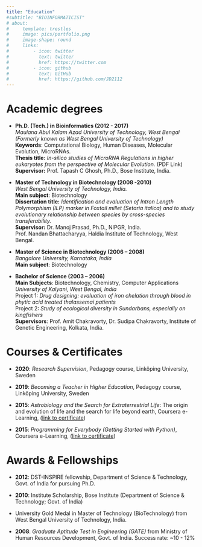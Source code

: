 ```yaml
---
title: "Education"
#subtitle: "BIOINFORMATICIST"
# about:
#     template: trestles
#     image: pics/portfolio.png
#     image-shape: round
#     links: 
#         - icon: twitter
#           text: twitter
#           href: https://twitter.com
#         - icon: github
#           text: GitHub
#           href: https://github.com/JD2112
---
```

# Academic degrees

- **Ph.D. (Tech.) in Bioinformatics (2012 - 2017)** \
*Maulana Abul Kalam Azad University of Technology, West Bengal (Formerly known as West Bengal University of Technology)* \
**Keywords**: Computational Biology, Human Diseases, Molecular Evolution, MicroRNAs. \
**Thesis title:** *In-silico studies of MicroRNA Regulations in higher eukaryotes from the perspective of Molecular Evolution.* (PDF Link) \
**Supervisor:** Prof. Tapash C Ghosh, Ph.D., Bose Institute, India.

- **Master of Technology in Biotechnology (2008 -2010)** \
*West Bengal University of Technology, India.* \
**Main subject**: Biotechnology \
**Dissertation title:** *Identification and evaluation of Intron Length Polymorphism (ILP) marker in Foxtail millet (Setaria italica) and to study evolutionary relationship between species by cross-species transferability.* \
**Supervisor:** Dr. Manoj Prasad, Ph.D., NIPGR, India. \
Prof. Nandan Bhattacharyya, Haldia Institute of Technology, West Bengal.

- **Master of Science in Biotechnology (2006 – 2008)** \
*Bangalore University, Karnataka, India* \
**Main subject**: Biotechnology

- **Bachelor of Science (2003 – 2006)** \
**Main Subjects**: Biotechnology, Chemistry, Computer Applications \
*University of Kalyani, West Bengal, India* \
Project 1: *Drug designing: evaluation of iron chelation through blood in phytic acid treated thalassemai patients* \
Project 2: *Study of ecological diversity in Sundarbans, especially on kingfishers* \
**Supervisors**: Prof. Amit Chakravorty, Dr. Sudipa Chakravorty, Institute of Genetic Engineering, Kolkata, India. 

# Courses & Certificates

- **2020**: *Research Supervision*, Pedagogy course, Linköping University, Sweden \

- **2019**: *Becoming a Teacher in Higher Education*, Pedagogy course, Linköping University, Sweden \

- **2015**: *Astrobiology and the Search for Extraterrestrial Life*: The origin and evolution of life and the search for life beyond earth, Coursera e-Learning, ([link to certificate](https://coursera.org/share/498d3aa31b871481b742d4ef7c378eda))

- **2015**: *Programming for Everybody (Getting Started with Python)*, Coursera e-Learning, ([link to certificate](https://coursera.org/share/664b70d6cf22753f5d908d8932c9beeb))

# Awards & Fellowships

- **2012**: DST-INSPIRE fellowship, Department of Science & Technology, Govt. of India for pursuing Ph.D.

- **2010**: Institute Scholarship, Bose Institute (Department of Science & Technology; Govt. of India)

- University Gold Medal in Master of Technology (BioTechnology) from West Bengal University of Technology, India.

- **2008**: *Graduate Aptitude Test in Engineering (GATE)* from Ministry of Human Resources Development, Govt. of India. Success rate: ~10 - 12%